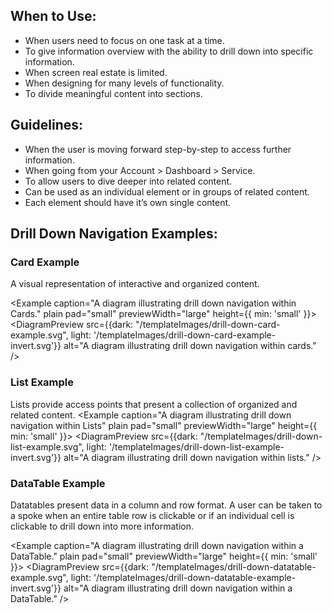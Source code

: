 
## When to Use:
- When users need to focus on one task at a time.
- To give information overview with the ability to drill down into specific information.
- When screen real estate is limited.
- When designing for many levels of functionality.
- To divide meaningful content into sections.

## Guidelines:
- When the user is moving forward step-by-step to access further information.
- When going from your Account > Dashboard > Service.
- To allow users to dive deeper into related content.
- Can be used as an individual element or in groups of related content.
- Each element should have it’s own single content.

## Drill Down Navigation Examples:

### Card Example
A visual representation of interactive and organized content.

<Example caption="A diagram illustrating drill down navigation within Cards." plain pad="small" previewWidth="large" height={{ min: 'small' }}>
<DiagramPreview src={{dark: "/templateImages/drill-down-card-example.svg", light: '/templateImages/drill-down-card-example-invert.svg'}} alt="A diagram illustrating drill down navigation within cards." />
</Example>

<Example plain>
<DrillDownCardExample />
</Example>

### List Example
Lists provide access points that present a collection of organized and related content.
<Example caption="A diagram illustrating drill down navigation within Lists" plain pad="small" previewWidth="large" height={{ min: 'small' }}>
<DiagramPreview src={{dark: "/templateImages/drill-down-list-example.svg", light: '/templateImages/drill-down-list-example-invert.svg'}} alt="A diagram illustrating drill down navigation within lists." />
</Example>

<Example plain>
<DrillDownListExample />
</Example>

### DataTable Example
Datatables present data in a column and row format. A user can be taken to a spoke when an entire table row is clickable or if an individual cell is clickable to drill down into more information.

<Example caption="A diagram illustrating drill down navigation within a DataTable." plain pad="small" previewWidth="large" height={{ min: 'small' }}>
<DiagramPreview src={{dark: "/templateImages/drill-down-datatable-example.svg", light: '/templateImages/drill-down-datatable-example-invert.svg'}} alt="A diagram illustrating drill down navigation within a DataTable." />
</Example>

<Example plain>
<DrillDownDataTableExample />
</Example>